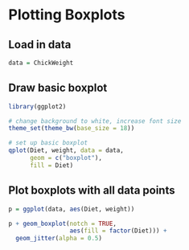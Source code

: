 Plotting Boxplots
========================================================

Load in data
-------------
```r
data = ChickWeight
```

Draw basic boxplot
----------------------
```r
library(ggplot2)

# change background to white, increase font size
theme_set(theme_bw(base_size = 18)) 

# set up basic boxplot
qplot(Diet, weight, data = data,
      geom = c("boxplot"),
      fill = Diet)
```

Plot boxplots with all data points
----------------------
```r
p = ggplot(data, aes(Diet, weight))

p + geom_boxplot(notch = TRUE,
                 aes(fill = factor(Diet))) +
  geom_jitter(alpha = 0.5)
  
```
